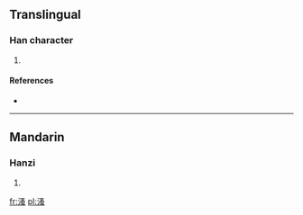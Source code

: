 ==Translingual==

===Han character===
{{Han char|rn=85|rad=水|as=10|sn=13|four=3713<sub>6</sub>|canj=水水戈戈 (EEII)}}

# {{defn|Han|sort=水10}}

====References====
* {{Han ref|kx=0639.350|dkj=17945|dj=1046.230|hdz=31711.070|uh=6E9E|ud=28318|bh=DE52|bd=56914}}

----

==Mandarin==

===Hanzi===
{{cmn-hanzi|pin=[[mì]] ([[mi4]]), [[mǐng]] ([[ming3]]), [[sāo]] ([[sao1]])|wg=mi<sup>4</sup>, ming<sup>3</sup>, sao<sup>1</sup>}}

# {{defn|Mandarin|sort=水10}}

[[fr:溞]]
[[pl:溞]]